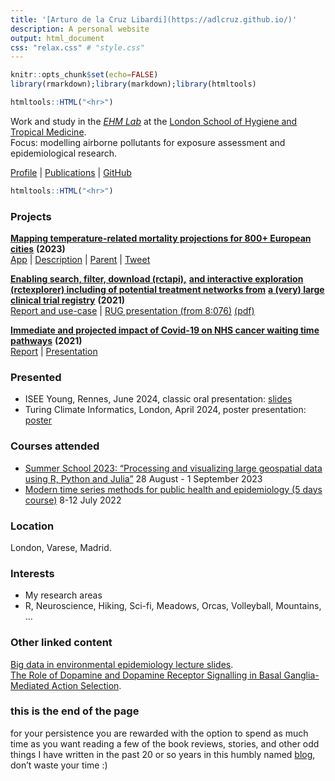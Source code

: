 ```yaml
---
title: '[Arturo de la Cruz Libardi](https://adlcruz.github.io/)'
description: A personal website
output: html_document
css: "relax.css" # "style.css"
---
```


```r
knitr::opts_chunk$set(echo=FALSE)
library(rmarkdown);library(markdown);library(htmltools)
```

```r
htmltools::HTML("<hr>")
```

Work and study in the [*EHM Lab*](https://www.lshtm.ac.uk/research/centres-projects-groups/ehm-lab) at the [London School of Hygiene and Tropical Medicine](https://www.lshtm.ac.uk).\
Focus: modelling airborne pollutants for exposure assessment and epidemiological research.

[Profile](https://www.lshtm.ac.uk/aboutus/people/de-la-cruz-libardi.arturo) \| [Publications](https://orcid.org/0009-0001-1543-7999) \| [GitHub](https://github.com/AdlCruz "Code")

```r
htmltools::HTML("<hr>")
```

### Projects

[**Mapping temperature-related mortality projections for 800+ European cities**](https://ehm-lab.github.io/hipmapp/) **(2023)**\
[App](https://ehm-lab.shinyapps.io/hipmapp/) \| [Description](https://climate-adapt.eea.europa.eu/en/metadata/tools/exhaustion-health-impact-projections-tool) \| [Parent](https://cordis.europa.eu/project/id/820655) \| [Tweet](https://twitter.com/cinea_eu/status/1759871919476576732?ref_src=twsrc%5Etfw%7Ctwcamp%5Etweetembed%7Ctwterm%5E1759871919476576732%7Ctwgr%5E%7Ctwcon%5Es1_&ref_url=file%3A%2F%2F%2FC%3A%2FUsers%2FArturodelaCruz%2FOneDrive20-20London20School20of20Hygiene20and20Tropical20Medicine%2FAreas%2FRDrive%2Fpages_and_apps%2FAdlCruz.github.io%2Findex.html)

[**Enabling search, filter, download (rctapi),**](https://adlcruz.github.io/rctapi/) [**and interactive exploration (rctexplorer) including of potential treatment networks from**](https://adlcruz.github.io/rctexplorer/) [**a (very) large clinical trial registry** ](https://clinicaltrials.gov/) **(2021)**\
[Report and use-case](assets/deanonlshtmdiss.pdf) \| [RUG presentation (from 8:076)](https://lshtm.cloud.panopto.eu/Panopto/Pages/Viewer.aspx?id=2ae0141e-9685-4db2-a75f-af5400c191d0) [(pdf)](linked_content/pres_RUGrctpkgs_2022/RUG_18Nov22_rct_presentation.pdf)

[**Immediate and projected impact of Covid-19 on NHS cancer waiting time pathways**](page_datachallenge.html) **(2021)**  
[Report](assets/datachallengeReport.pdf) | [Presentation](https://docs.google.com/presentation/d/1hhb2Vdc4sjZ0h_he6wof5eFAbhWj-NQB/edit#slide=id.p4)

### Presented

-   ISEE Young, Rennes, June 2024, classic oral presentation: [slides](assets/adlcruz_ISEEYoung_Rennes_June2024.pdf)\
-   Turing Climate Informatics, London, April 2024, poster presentation: [poster](assets/poster_turingcliminf_2024/poster_turingcliminf_adlcl.pdf)

### Courses attended

-   [Summer School 2023: “Processing and visualizing large geospatial data using R, Python and Julia”](https://opengeohub.org/summer-school/opengeohub-summer-school-poznan-2023/) 28 August - 1 September 2023\
-   [Modern time series methods for public health and epidemiology (5 days course)](https://www.eepe.org/specialized-1-week-courses/) 8-12 July 2022

### Location

London, Varese, Madrid.

### Interests

-   My research areas
-   R, Neuroscience, Hiking, Sci-fi, Meadows, Orcas, Volleyball, Mountains, ...

### Other linked content

[Big data in environmental epidemiology lecture slides](linked_content/pres_bigdataenvepi_2024/bdee_slides.html).\
[The Role of Dopamine and Dopamine Receptor Signalling in Basal Ganglia-Mediated Action Selection](assets/lrpbsckcl.pdf).

### this is the end of the page

for your persistence you are rewarded with the option to spend as much time as you want reading a few of the book reviews, stories, and other odd things I have written in the past 20 or so years in this humbly named [blog](https://cruzadl.github.io/), don't waste your time :)

